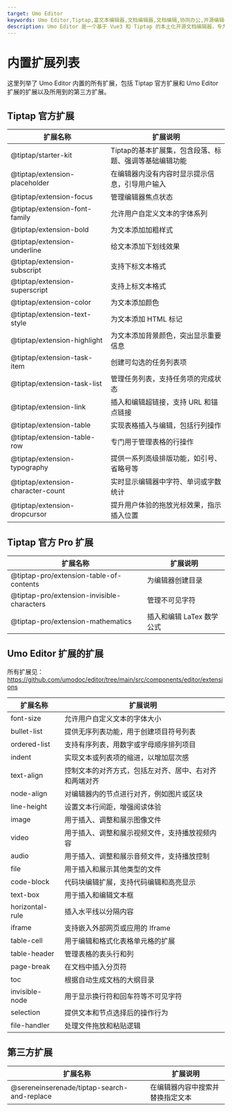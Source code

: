 ```yaml
---
target: Umo Editor
keywords: Umo Editor,Tiptap,富文本编辑器,文档编辑器,文档编辑,协同办公,开源编辑器,国产编辑器
description: Umo Editor 是一个基于 Vue3 和 Tiptap 的本土化开源文档编辑器，专为国人用户设计。它提供了强大的文档编辑能力和 AI 创作功能，支持分页模式、Markdown 语法、富文本编辑、多种格式的节点插入、页面样式设置、文档导出与打印等功能。此外，Umo Editor 还支持自定义扩展、多语言设置和暗色主题。
---
```


# 内置扩展列表

这里列举了 Umo Editor 内置的所有扩展，包括 Tiptap 官方扩展和 Umo Editor 扩展的扩展以及所用到的第三方扩展。

## Tiptap 官方扩展

| 扩展名称 | 扩展说明 |
| --- | --- |
| @tiptap/starter-kit | Tiptap的基本扩展集，包含段落、标题、强调等基础编辑功能 |
| @tiptap/extension-placeholder | 在编辑器内没有内容时显示提示信息，引导用户输入 |
| @tiptap/extension-focus | 管理编辑器焦点状态 |
| @tiptap/extension-font-family | 允许用户自定义文本的字体系列 |
| @tiptap/extension-bold | 为文本添加加粗样式 |
| @tiptap/extension-underline | 给文本添加下划线效果 |
| @tiptap/extension-subscript | 支持下标文本格式 |
| @tiptap/extension-superscript | 支持上标文本格式 |
| @tiptap/extension-color | 为文本添加颜色 |
| @tiptap/extension-text-style | 为文本添加 HTML 标记 |
| @tiptap/extension-highlight | 为文本添加背景颜色，突出显示重要信息 |
| @tiptap/extension-task-item | 创建可勾选的任务列表项 |
| @tiptap/extension-task-list | 管理任务列表，支持任务项的完成状态 |
| @tiptap/extension-link | 插入和编辑超链接，支持 URL 和锚点链接 |
| @tiptap/extension-table | 实现表格插入与编辑，包括行列操作 |
| @tiptap/extension-table-row | 专门用于管理表格的行操作 |
| @tiptap/extension-typography | 提供一系列高级排版功能，如引号、省略号等 |
| @tiptap/extension-character-count | 实时显示编辑器中字符、单词或字数统计 |
| @tiptap/extension-dropcursor | 提升用户体验的拖放光标效果，指示插入位置 |

## Tiptap 官方 Pro 扩展

| 扩展名称 | 扩展说明 |
| --- | --- |
| @tiptap-pro/extension-table-of-contents | 为编辑器创建目录 |
| @tiptap-pro/extension-invisible-characters | 管理不可见字符 |
| @tiptap-pro/extension-mathematics | 插入和编辑 LaTex 数学公式 |

## Umo Editor 扩展的扩展

所有扩展见：https://github.com/umodoc/editor/tree/main/src/components/editor/extensions

| 扩展名称 | 扩展说明 |
| --- | --- |
| font-size | 允许用户自定义文本的字体大小 |
| bullet-list | 提供无序列表功能，用于创建项目符号列表 |
| ordered-list | 支持有序列表，用数字或字母顺序排列项目 |
| indent | 实现文本或列表项的缩进，以增加层次感 |
| text-align | 控制文本的对齐方式，包括左对齐、居中、右对齐和两端对齐 |
| node-align | 对编辑器内的节点进行对齐，例如图片或区块 |
| line-height | 设置文本行间距，增强阅读体验 |
| image | 用于插入、调整和展示图像文件 |
| video | 用于插入、调整和展示视频文件，支持播放视频内容 |
| audio | 用于插入、调整和展示音频文件，支持播放控制 |
| file | 用于插入和展示其他类型的文件 |
| code-block | 代码块编辑扩展，支持代码编辑和高亮显示 |
| text-box | 用于插入和编辑文本框 |
| horizontal-rule | 插入水平线以分隔内容 |
| iframe | 支持嵌入外部网页或应用的 Iframe |
| table-cell | 用于编辑和格式化表格单元格的扩展 |
| table-header | 管理表格的表头行和列 |
| page-break | 在文档中插入分页符 |
| toc | 根据自动生成文档的大纲目录 |
| invisible-node | 用于显示换行符和回车符等不可见字符 |
| selection | 提供文本和节点选择后的操作行为 |
| file-handler | 处理文件拖放和粘贴逻辑 |

## 第三方扩展

| 扩展名称 | 扩展说明 |
| --- | --- |
| @sereneinserenade/tiptap-search-and-replace | 在编辑器内容中搜索并替换指定文本 |

